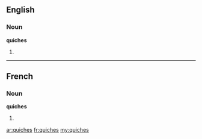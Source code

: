==English==

===Noun===
'''quiches'''

# {{plural of|[[quiche]]}}

----

==French==

===Noun===
'''quiches''' {{f}}

# {{plural of|[[quiche]]|lang=fr}}

[[ar:quiches]]
[[fr:quiches]]
[[my:quiches]]
